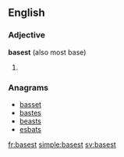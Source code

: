 ==English==

===Adjective===
'''basest''' (also most base)

# {{superlative of|base}}

===Anagrams===
* [[basset#English|basset]]
* [[bastes#English|bastes]]
* [[beasts#English|beasts]]
* [[esbats#English|esbats]]

[[fr:basest]]
[[simple:basest]]
[[sv:basest]]